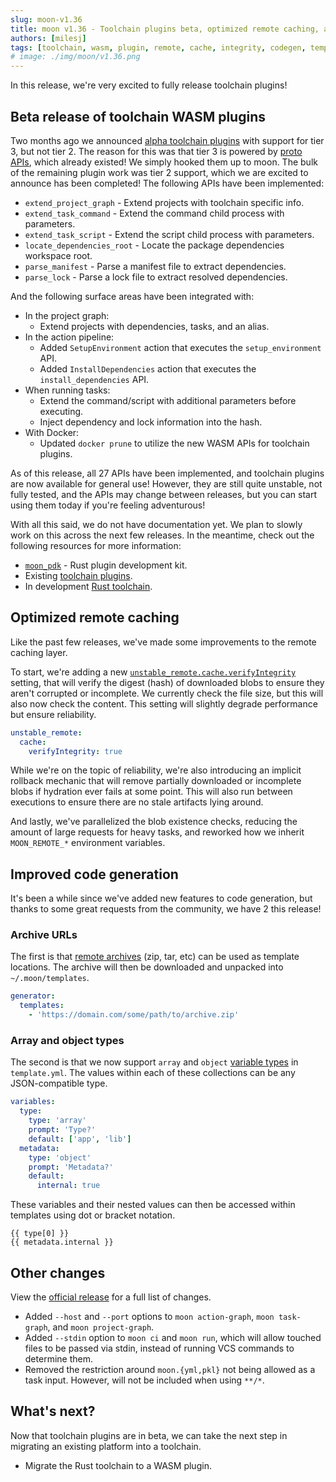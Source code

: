 ```yaml
---
slug: moon-v1.36
title: moon v1.36 - Toolchain plugins beta, optimized remote caching, and codegen improvements
authors: [milesj]
tags: [toolchain, wasm, plugin, remote, cache, integrity, codegen, template]
# image: ./img/moon/v1.36.png
---
```


In this release, we're very excited to fully release toolchain plugins!

<!--truncate-->

## Beta release of toolchain WASM plugins

Two months ago we announced [alpha toolchain plugins](./moon-v1.33) with support for tier 3, but not
tier 2. The reason for this was that tier 3 is powered by [proto APIs](/docs/proto/wasm-plugin),
which already existed! We simply hooked them up to moon. The bulk of the remaining plugin work was
tier 2 support, which we are excited to announce has been completed! The following APIs have been
implemented:

- `extend_project_graph` - Extend projects with toolchain specific info.
- `extend_task_command` - Extend the command child process with parameters.
- `extend_task_script` - Extend the script child process with parameters.
- `locate_dependencies_root` - Locate the package dependencies workspace root.
- `parse_manifest` - Parse a manifest file to extract dependencies.
- `parse_lock` - Parse a lock file to extract resolved dependencies.

And the following surface areas have been integrated with:

- In the project graph:
  - Extend projects with dependencies, tasks, and an alias.
- In the action pipeline:
  - Added `SetupEnvironment` action that executes the `setup_environment` API.
  - Added `InstallDependencies` action that executes the `install_dependencies` API.
- When running tasks:
  - Extend the command/script with additional parameters before executing.
  - Inject dependency and lock information into the hash.
- With Docker:
  - Updated `docker prune` to utilize the new WASM APIs for toolchain plugins.

As of this release, all 27 APIs have been implemented, and toolchain plugins are now available for
general use! However, they are still quite unstable, not fully tested, and the APIs may change
between releases, but you can start using them today if you're feeling adventurous!

With all this said, we do not have documentation yet. We plan to slowly work on this across the next
few releases. In the meantime, check out the following resources for more information:

- [`moon_pdk`](https://docs.rs/moon_pdk/) - Rust plugin development kit.
- Existing [toolchain plugins](https://github.com/moonrepo/plugins/tree/master/toolchains).
- In development [Rust toolchain](https://github.com/moonrepo/plugins/pull/48).

## Optimized remote caching

Like the past few releases, we've made some improvements to the remote caching layer.

To start, we're adding a new
[`unstable_remote.cache.verifyIntegrity`](/docs/config/workspace#verifyintegrity) setting, that will
verify the digest (hash) of downloaded blobs to ensure they aren't corrupted or incomplete. We
currently check the file size, but this will also now check the content. This setting will slightly
degrade performance but ensure reliability.

```yaml title=".moon/workspace.yml"
unstable_remote:
  cache:
    verifyIntegrity: true
```

While we're on the topic of reliability, we're also introducing an implicit rollback mechanic that
will remove partially downloaded or incomplete blobs if hydration ever fails at some point. This
will also run between executions to ensure there are no stale artifacts lying around.

And lastly, we've parallelized the blob existence checks, reducing the amount of large requests for
heavy tasks, and reworked how we inherit `MOON_REMOTE_*` environment variables.

## Improved code generation

It's been a while since we've added new features to code generation, but thanks to some great
requests from the community, we have 2 this release!

### Archive URLs

The first is that [remote archives](/docs/guides/codegen#archive-urls) (zip, tar, etc) can be used
as template locations. The archive will then be downloaded and unpacked into `~/.moon/templates`.

```yaml title=".moon/workspace.yml"
generator:
  templates:
    - 'https://domain.com/some/path/to/archive.zip'
```

### Array and object types

The second is that we now support `array` and `object`
[variable types](/docs/config/template#variables) in `template.yml`. The values within each of these
collections can be any JSON-compatible type.

```yaml title="template.yml"
variables:
  type:
    type: 'array'
    prompt: 'Type?'
    default: ['app', 'lib']
  metadata:
    type: 'object'
    prompt: 'Metadata?'
    default:
      internal: true
```

These variables and their nested values can then be accessed within templates using dot or bracket
notation.

```twig
{{ type[0] }}
{{ metadata.internal }}
```

## Other changes

View the [official release](https://github.com/moonrepo/moon/releases/tag/v1.36.0) for a full list
of changes.

- Added `--host` and `--port` options to `moon action-graph`, `moon task-graph`, and
  `moon project-graph`.
- Added `--stdin` option to `moon ci` and `moon run`, which will allow touched files to be passed
  via stdin, instead of running VCS commands to determine them.
- Removed the restriction around `moon.{yml,pkl}` not being allowed as a task input. However, will
  not be included when using `**/*`.

## What's next?

Now that toolchain plugins are in beta, we can take the next step in migrating an existing platform
into a toolchain.

- Migrate the Rust toolchain to a WASM plugin.
